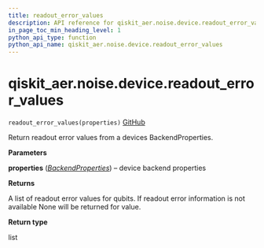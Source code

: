 ```yaml
---
title: readout_error_values
description: API reference for qiskit_aer.noise.device.readout_error_values
in_page_toc_min_heading_level: 1
python_api_type: function
python_api_name: qiskit_aer.noise.device.readout_error_values
---
```


# qiskit\_aer.noise.device.readout\_error\_values

<span id="qiskit_aer.noise.device.readout_error_values" />

`readout_error_values(properties)` [GitHub](https://github.com/qiskit/qiskit-aer/tree/stable/0.12/qiskit_aer/noise/device/parameters.py "view source code")

Return readout error values from a devices BackendProperties.

**Parameters**

**properties** ([*BackendProperties*](qiskit.providers.models.BackendProperties "qiskit.providers.models.BackendProperties")) – device backend properties

**Returns**

A list of readout error values for qubits. If readout error information is not available None will be returned for value.

**Return type**

list

